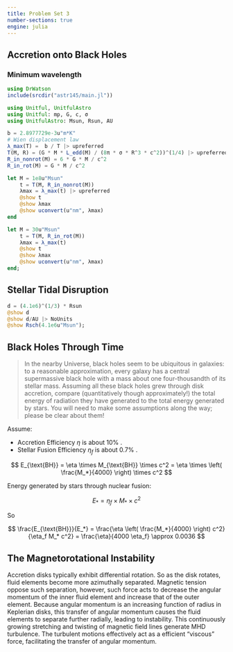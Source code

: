 ```yaml
---
title: Problem Set 3
number-sections: true
engine: julia
---
```


## Accretion onto Black Holes

### Minimum wavelength

```julia
using DrWatson
include(srcdir("astr145/main.jl"))
```

```julia
using Unitful, UnitfulAstro
using Unitful: mp, G, c, σ
using UnitfulAstro: Msun, Rsun, AU

b = 2.8977729e-3u"m*K"
# Wien displacement law
λ_max(T) =  b / T |> upreferred
T(M, R) = (G * M * L_edd(M) / (8π * σ * R^3 * c^2))^(1/4) |> upreferred
R_in_nonrot(M) = 6 * G * M / c^2 
R_in_rot(M) = G * M / c^2

let M = 1e8u"Msun"
    t = T(M, R_in_nonrot(M))
    λmax = λ_max(t) |> upreferred
    @show t
    @show λmax
    @show uconvert(u"nm", λmax)
end

let M = 30u"Msun"
    t = T(M, R_in_rot(M))
    λmax = λ_max(t)
    @show t
    @show λmax
    @show uconvert(u"nm", λmax)
end;
```

## Stellar Tidal Disruption

```julia
d = (4.1e6)^(1/3) * Rsun
@show d
@show d/AU |> NoUnits
@show Rsch(4.1e6u"Msun");
```

## Black Holes Through Time

> In the nearby Universe, black holes seem  to be ubiquitous in galaxies: to a reasonable approximation, every galaxy has a central  supermassive black hole with a mass about one four-thousandth of its stellar mass. Assuming all these black holes grew through disk accretion, compare (quantitatively  though approximately!) the total energy of radiation they have generated to the total  energy generated by stars. You will need to make some assumptions along the way;  please be clear about them!

Assume:

- Accretion Efficiency $\eta$ is about 10% .
- Stellar Fusion Efficiency $\eta_f$ is about 0.7% .

$$
E_{\text{BH}} = \eta \times M_{\text{BH}} \times c^2 = \eta \times \left( \frac{M_*}{4000} \right) \times c^2
$$

Energy generated by stars through nuclear fusion:

$$
E_* = \eta_f \times M_* \times c^2
$$

So

$$
\frac{E_{\text{BH}}}{E_*} = \frac{\eta \left( \frac{M_*}{4000} \right)  c^2}{\eta_f M_* c^2} = \frac{\eta}{4000 \eta_f} \approx 0.0036
$$

## The Magnetorotational Instability

Accretion disks typically exhibit differential rotation. So as the disk rotates, fluid elements become more azimuthally separated. Magnetic tension oppose such separation, however, such force acts to decrease the angular momentum of the inner fluid element and increase that of the outer element. Because angular momentum is an increasing function of radius in Keplerian disks, this transfer of angular momentum causes the fluid elements to separate further radially, leading to instability. This continuously growing stretching and twisting of magnetic field lines generate MHD turbulence. The turbulent motions effectively act as a efficient “viscous” force, facilitating the transfer of angular momentum.
